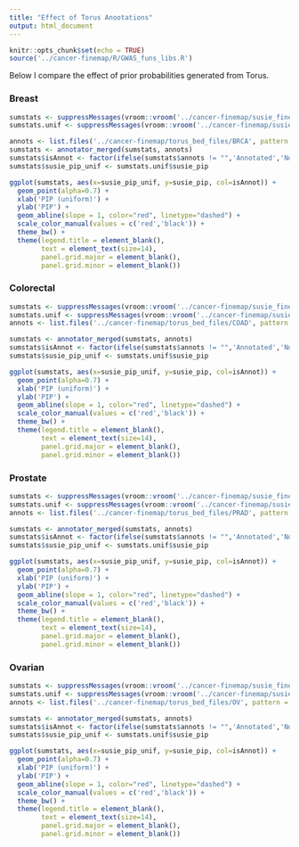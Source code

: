 ```yaml
---
title: "Effect of Torus Anootations"
output: html_document
---
```


```r
knitr::opts_chunk$set(echo = TRUE)
source('../cancer-finemap/R/GWAS_funs_libs.R')
```

Below I compare the effect of prior probabilities generated from Torus.

### Breast

```r
sumstats <- suppressMessages(vroom::vroom('../cancer-finemap/susie_finemapping/BRCA_susie_L1.txt.gz'))
sumstats.unif <- suppressMessages(vroom::vroom('../cancer-finemap/susie_finemapping/BRCA_susie_L1_UNIFORM.txt.gz'))
```

```r
annots <- list.files('../cancer-finemap/torus_bed_files/BRCA', pattern = '*.bed', full.names = T)
sumstats <- annotator_merged(sumstats, annots)
sumstats$isAnnot <- factor(ifelse(sumstats$annots != "",'Annotated','None'))
sumstats$susie_pip_unif <- sumstats.unif$susie_pip
```

```r
ggplot(sumstats, aes(x=susie_pip_unif, y=susie_pip, col=isAnnot)) + 
  geom_point(alpha=0.7) + 
  xlab('PIP (uniform)') + 
  ylab('PIP') + 
  geom_abline(slope = 1, color="red", linetype="dashed") + 
  scale_color_manual(values = c('red','black')) + 
  theme_bw() + 
  theme(legend.title = element_blank(),
        text = element_text(size=14),
        panel.grid.major = element_blank(), 
        panel.grid.minor = element_blank())
```


### Colorectal

```r
sumstats <- suppressMessages(vroom::vroom('../cancer-finemap/susie_finemapping/COAD_susie_L1.txt.gz'))
sumstats.unif <- suppressMessages(vroom::vroom('../cancer-finemap/susie_finemapping/COAD_susie_L1_UNIFORM.txt.gz'))
annots <- list.files('../cancer-finemap/torus_bed_files/COAD', pattern = '*.bed', full.names = T)
```

```r
sumstats <- annotator_merged(sumstats, annots)
sumstats$isAnnot <- factor(ifelse(sumstats$annots != "",'Annotated','None'))
sumstats$susie_pip_unif <- sumstats.unif$susie_pip
```

```r
ggplot(sumstats, aes(x=susie_pip_unif, y=susie_pip, col=isAnnot)) + 
  geom_point(alpha=0.7) + 
  xlab('PIP (uniform)') + 
  ylab('PIP') + 
  geom_abline(slope = 1, color="red", linetype="dashed") + 
  scale_color_manual(values = c('red','black')) + 
  theme_bw() + 
  theme(legend.title = element_blank(),
        text = element_text(size=14),
        panel.grid.major = element_blank(), 
        panel.grid.minor = element_blank())
```


### Prostate


```r
sumstats <- suppressMessages(vroom::vroom('../cancer-finemap/susie_finemapping/PRAD_susie_L1.txt.gz'))
sumstats.unif <- suppressMessages(vroom::vroom('../cancer-finemap/susie_finemapping/PRAD_susie_L1_UNIFORM.txt.gz'))
annots <- list.files('../cancer-finemap/torus_bed_files/PRAD', pattern = '*.bed', full.names = T)
```

```r
sumstats <- annotator_merged(sumstats, annots)
sumstats$isAnnot <- factor(ifelse(sumstats$annots != "",'Annotated','None'))
sumstats$susie_pip_unif <- sumstats.unif$susie_pip
```

```r
ggplot(sumstats, aes(x=susie_pip_unif, y=susie_pip, col=isAnnot)) + 
  geom_point(alpha=0.7) + 
  xlab('PIP (uniform)') + 
  ylab('PIP') + 
  geom_abline(slope = 1, color="red", linetype="dashed") + 
  scale_color_manual(values = c('red','black')) + 
  theme_bw() + 
  theme(legend.title = element_blank(),
        text = element_text(size=14),
        panel.grid.major = element_blank(), 
        panel.grid.minor = element_blank())
```


### Ovarian


```r
sumstats <- suppressMessages(vroom::vroom('../cancer-finemap/susie_finemapping/OV_susie_L1.txt.gz'))
sumstats.unif <- suppressMessages(vroom::vroom('../cancer-finemap/susie_finemapping/OV_susie_L1_UNIFORM.txt.gz'))
annots <- list.files('../cancer-finemap/torus_bed_files/OV', pattern = '*.bed', full.names = T)
```

```r
sumstats <- annotator_merged(sumstats, annots)
sumstats$isAnnot <- factor(ifelse(sumstats$annots != "",'Annotated','None'))
sumstats$susie_pip_unif <- sumstats.unif$susie_pip
```

```r
ggplot(sumstats, aes(x=susie_pip_unif, y=susie_pip, col=isAnnot)) + 
  geom_point(alpha=0.7) + 
  xlab('PIP (uniform)') + 
  ylab('PIP') + 
  geom_abline(slope = 1, color="red", linetype="dashed") + 
  scale_color_manual(values = c('red','black')) + 
  theme_bw() + 
  theme(legend.title = element_blank(),
        text = element_text(size=14),
        panel.grid.major = element_blank(), 
        panel.grid.minor = element_blank())
```
